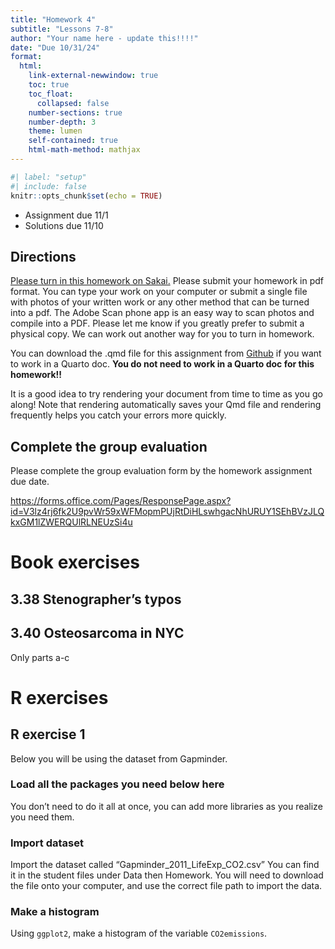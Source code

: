 ```yaml
---
title: "Homework 4"
subtitle: "Lessons 7-8"
author: "Your name here - update this!!!!"
date: "Due 10/31/24"
format: 
  html:
    link-external-newwindow: true
    toc: true
    toc_float:
      collapsed: false
    number-sections: true
    number-depth: 3
    theme: lumen
    self-contained: true
    html-math-method: mathjax
---
```


```r
#| label: "setup"
#| include: false
knitr::opts_chunk$set(echo = TRUE)
```

- Assignment due 11/1
- Solutions due 11/10

## Directions {.unnumbered}

[Please turn in this homework on Sakai.](https://sakai.ohsu.edu/portal/site/EPI-525-1-15028-F24/tool/137d7c54-61a9-4727-9018-374c3773c508) Please submit your homework in pdf format. You can type your work on your computer or submit a single file with photos of your written work or any other method that can be turned into a pdf. The Adobe Scan phone app is an easy way to scan photos and compile into a PDF. Please let me know if you greatly prefer to submit a physical copy. We can work out another way for you to turn in homework.

You can download the .qmd file for this assignment from [Github](https://github.com/nwakim/F24_EPI_525/blob/main/homework/HW_03.qmd) if you want to work in a Quarto doc. **You do not need to work in a Quarto doc for this homework!!**

:::{.callout-tip}
It is a good idea to try rendering your document from time to time as you go along!  Note that rendering automatically saves your Qmd file and rendering frequently helps you catch your errors more quickly.
:::

## Complete the group evaluation

Please complete the group evaluation form by the homework assignment due date.

<https://forms.office.com/Pages/ResponsePage.aspx?id=V3lz4rj6fk2U9pvWr59xWFMopmPUjRtDiHLswhgacNhURUY1SEhBVzJLQkxGM1lZWERQUlRLNEUzSi4u>

# Book exercises

## 3.38 Stenographer’s typos {.unnumbered}

## 3.40 Osteosarcoma in NYC {.unnumbered}

Only parts a-c

# R exercises

## R exercise 1

Below you will be using the dataset from Gapminder.

### Load all the packages you need below here

You don't need to do it all at once, you can add more libraries as you realize you need them.

### Import dataset

Import the dataset called "Gapminder_2011_LifeExp_CO2.csv" You can find it in the student files under Data then Homework. You will need to download the file onto your computer, and use the correct file path to import the data.

### Make a histogram

Using `ggplot2`, make a histogram of the variable `CO2emissions`.

